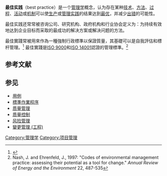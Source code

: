 {{NoteTA
| 1 = zh-hans:质量; zh-hant:品質;
}}
'''最佳实践'''（best practice）是一个[[管理学|管理学]]概念，认为存在某种[[技术|技术]]、[[方法|方法]]、[[过程|过程]]、[[活动|活动]]或[[机制|机制]]可以使[[生产|生产]]或[[管理|管理]][[实践|实践]]的结果达到[[最优|最优]]，并减少[[出错|出错]]的可能性。

最佳实践还常常被咨询公司、研究机构、政府机构和行业协会定义为：为持续有效地达到企业目标而采取的最成功的解决方案或解决问题的方法。

最佳實踐常被用來作為一種強制行政標準以保證質量，其基礎可以是自我評估和標杆管理。<ref>{{cite book | author = Bogan, C.E. and English, M.J. | year = 1994 | title = Benchmarking for Best Practices: Winning Through Innovative Adaptation | publisher = McGraw-Hill | location = New York}}</ref> 最佳實踐是[[ISO_9000|ISO 9000]]和[[ISO_14001|ISO 14001]]認證的管理標準。<ref>Nash, J. and Ehrenfeld, J., 1997: "Codes of environmental management practice: assessing their potential as a tool for change." ''Annual Review of Energy and the Environment'' 22, 487-535</ref>

== 参考文献 ==
{{reflist}}

== 参见 ==
* [[用例|用例]]
* [[標準作業程序|標準作業程序]]
* [[质量管理|质量管理]]
* [[质量控制|质量控制]]
* [[风险管理|风险管理]]
* [[變更管理_(工程)|變更管理 (工程)]]

{{mgmt-stub}}

[[Category:管理学|Category:管理学]]
[[Category:项目管理|Category:项目管理]]
